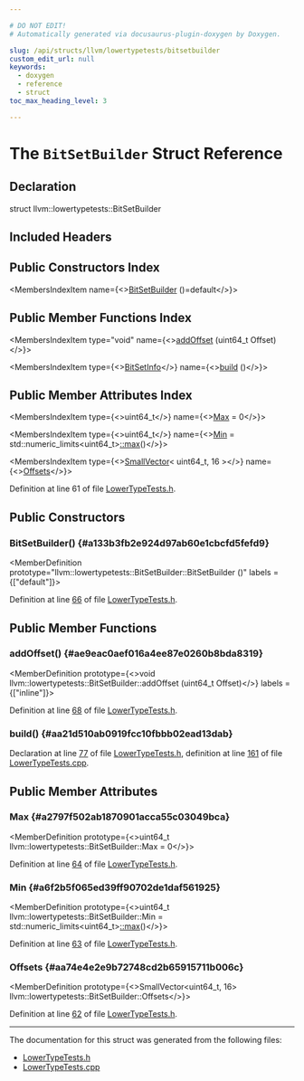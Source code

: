 ```yaml
---

# DO NOT EDIT!
# Automatically generated via docusaurus-plugin-doxygen by Doxygen.

slug: /api/structs/llvm/lowertypetests/bitsetbuilder
custom_edit_url: null
keywords:
  - doxygen
  - reference
  - struct
toc_max_heading_level: 3

---
```





# The `BitSetBuilder` Struct Reference

<DoxygenPage pluginConfig={pluginConfig}>



## Declaration

<CodeBlock>struct llvm::lowertypetests::BitSetBuilder</CodeBlock>

## Included Headers

<IncludesList>
<IncludesListItem
  filePath="llvm/Transforms/IPO/LowerTypeTests.h"
  permalink="/docs/api/files/include/include/llvm/include/llvm/transforms/include/llvm/transforms/ipo/lowertypetests-h"
  isLocal="true" />
</IncludesList>

## Public Constructors Index

<MembersIndex>

<MembersIndexItem
  name={<><a href="#a133b3fb2e924d97ab60e1cbcfd5fefd9">BitSetBuilder</a> ()=default</>}>
</MembersIndexItem>

</MembersIndex>

## Public Member Functions Index

<MembersIndex>

<MembersIndexItem
  type="void"
  name={<><a href="#ae9eac0aef016a4ee87e0260b8bda8319">addOffset</a> (uint64&#95;t Offset)</>}>
</MembersIndexItem>

<MembersIndexItem
  type={<><a href="/docs/api/structs/llvm/lowertypetests/bitsetinfo">BitSetInfo</a></>}
  name={<><a href="#aa21d510ab0919fcc10fbbb02ead13dab">build</a> ()</>}>
</MembersIndexItem>

</MembersIndex>

## Public Member Attributes Index

<MembersIndex>

<MembersIndexItem
  type={<>uint64&#95;t</>}
  name={<><a href="#a2797f502ab1870901acca55c03049bca">Max</a> = 0</>}>
</MembersIndexItem>

<MembersIndexItem
  type={<>uint64&#95;t</>}
  name={<><a href="#a6f2b5f065ed39ff90702de1daf561925">Min</a> = std::numeric&#95;limits&lt;uint64&#95;t&gt;<a href="/docs/api/namespaces/llvm/#a003389e30c9b0ec678f95bad1f3dbc4a">::max</a>()</>}>
</MembersIndexItem>

<MembersIndexItem
  type={<><a href="/docs/api/classes/llvm/smallvector">SmallVector</a>&lt; uint64&#95;t, 16 &gt;</>}
  name={<><a href="#aa74e4e2e9b72748cd2b65915711b006c">Offsets</a></>}>
</MembersIndexItem>

</MembersIndex>


Definition at line 61 of file <a href="/docs/api/files/include/include/llvm/include/llvm/transforms/include/llvm/transforms/ipo/lowertypetests-h">LowerTypeTests.h</a>.

<SectionDefinition>

## Public Constructors

### BitSetBuilder() {#a133b3fb2e924d97ab60e1cbcfd5fefd9}

<MemberDefinition
  prototype="llvm::lowertypetests::BitSetBuilder::BitSetBuilder ()"
  labels = {["default"]}>

Definition at line <a href="/docs/api/files/include/include/llvm/include/llvm/transforms/include/llvm/transforms/ipo/lowertypetests-h/#l00066">66</a> of file <a href="/docs/api/files/include/include/llvm/include/llvm/transforms/include/llvm/transforms/ipo/lowertypetests-h">LowerTypeTests.h</a>.
</MemberDefinition>

</SectionDefinition>

<SectionDefinition>

## Public Member Functions

### addOffset() {#ae9eac0aef016a4ee87e0260b8bda8319}

<MemberDefinition
  prototype={<>void llvm::lowertypetests::BitSetBuilder::addOffset (uint64&#95;t Offset)</>}
  labels = {["inline"]}>

Definition at line <a href="/docs/api/files/include/include/llvm/include/llvm/transforms/include/llvm/transforms/ipo/lowertypetests-h/#l00068">68</a> of file <a href="/docs/api/files/include/include/llvm/include/llvm/transforms/include/llvm/transforms/ipo/lowertypetests-h">LowerTypeTests.h</a>.
</MemberDefinition>

### build() {#aa21d510ab0919fcc10fbbb02ead13dab}

<MemberDefinition
  prototype="BitSetInfo BitSetBuilder::build ()">

Declaration at line <a href="/docs/api/files/include/include/llvm/include/llvm/transforms/include/llvm/transforms/ipo/lowertypetests-h/#l00077">77</a> of file <a href="/docs/api/files/include/include/llvm/include/llvm/transforms/include/llvm/transforms/ipo/lowertypetests-h">LowerTypeTests.h</a>, definition at line <a href="/docs/api/files/lib/lib/transforms/lib/transforms/ipo/lowertypetests-cpp/#l00161">161</a> of file <a href="/docs/api/files/lib/lib/transforms/lib/transforms/ipo/lowertypetests-cpp">LowerTypeTests.cpp</a>.
</MemberDefinition>

</SectionDefinition>

<SectionDefinition>

## Public Member Attributes

### Max {#a2797f502ab1870901acca55c03049bca}

<MemberDefinition
  prototype={<>uint64&#95;t llvm::lowertypetests::BitSetBuilder::Max = 0</>}>

Definition at line <a href="/docs/api/files/include/include/llvm/include/llvm/transforms/include/llvm/transforms/ipo/lowertypetests-h/#l00064">64</a> of file <a href="/docs/api/files/include/include/llvm/include/llvm/transforms/include/llvm/transforms/ipo/lowertypetests-h">LowerTypeTests.h</a>.
</MemberDefinition>

### Min {#a6f2b5f065ed39ff90702de1daf561925}

<MemberDefinition
  prototype={<>uint64&#95;t llvm::lowertypetests::BitSetBuilder::Min = std::numeric&#95;limits&lt;uint64&#95;t&gt;<a href="/docs/api/namespaces/llvm/#a003389e30c9b0ec678f95bad1f3dbc4a">::max</a>()</>}>

Definition at line <a href="/docs/api/files/include/include/llvm/include/llvm/transforms/include/llvm/transforms/ipo/lowertypetests-h/#l00063">63</a> of file <a href="/docs/api/files/include/include/llvm/include/llvm/transforms/include/llvm/transforms/ipo/lowertypetests-h">LowerTypeTests.h</a>.
</MemberDefinition>

### Offsets {#aa74e4e2e9b72748cd2b65915711b006c}

<MemberDefinition
  prototype={<>SmallVector&lt;uint64&#95;t, 16&gt; llvm::lowertypetests::BitSetBuilder::Offsets</>}>

Definition at line <a href="/docs/api/files/include/include/llvm/include/llvm/transforms/include/llvm/transforms/ipo/lowertypetests-h/#l00062">62</a> of file <a href="/docs/api/files/include/include/llvm/include/llvm/transforms/include/llvm/transforms/ipo/lowertypetests-h">LowerTypeTests.h</a>.
</MemberDefinition>

</SectionDefinition>

<hr/>

The documentation for this struct was generated from the following files:

<ul>
<li><a href="/docs/api/files/include/include/llvm/include/llvm/transforms/include/llvm/transforms/ipo/lowertypetests-h">LowerTypeTests.h</a></li>
<li><a href="/docs/api/files/lib/lib/transforms/lib/transforms/ipo/lowertypetests-cpp">LowerTypeTests.cpp</a></li>
</ul>

</DoxygenPage>
